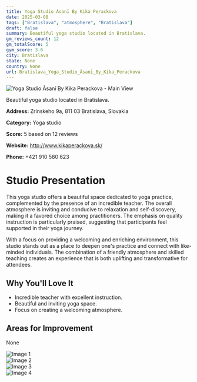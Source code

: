 ```yaml
---
title: Yoga Studio Āsanī By Kika Perackova
date: 2025-03-08
tags: ["Bratislava", "atmosphere", "Bratislava"]  
draft: false
summary: Beautiful yoga studio located in Bratislava.
gm_reviews_count: 12
gm_totalScore: 5
gym_score: 3.6
city: Bratislava
state: None
country: None
url: Bratislava_Yoga_Studio_Āsanī_By_Kika_Perackova
---
```


<div className="aspect-[16/9] relative my-8">
  <img 
    src="https://lh5.googleusercontent.com/p/AF1QipMZ3DejQkoflxbNEF19J-C1MslEbDl_8FpDDRH_=w1920-h1080-k-no"
    alt="Yoga Studio Āsanī By Kika Perackova - Main View"
    className="object-cover absolute inset-0 w-full h-full rounded-lg"
  />
</div>

Beautiful yoga studio located in Bratislava.

**Address:** Zrínskeho 9a, 811 03 Bratislava, Slovakia

**Category:** Yoga studio

**Score:** 5 based on 12 reviews

**Website:** http://www.kikaperackova.sk/

**Phone:** +421 910 580 623

# Studio Presentation

This yoga studio offers a beautiful space dedicated to yoga practice, complemented by the presence of an incredible teacher. The overall atmosphere is inviting and conducive to relaxation and self-discovery, making it a favored choice among practitioners. The emphasis on quality instruction is particularly praised, suggesting that participants feel supported in their yoga journey.

With a focus on providing a welcoming and enriching environment, this studio stands out as a place to deepen one's practice and connect with like-minded individuals. The combination of a friendly atmosphere and skilled teaching creates an experience that is both uplifting and transformative for attendees.

## Why You'll Love It

- Incredible teacher with excellent instruction.
- Beautiful and inviting yoga space.
- Focus on creating a welcoming atmosphere.

## Areas for Improvement

None

<div className="grid grid-cols-1 xl:grid-cols-2 gap-4 my-8">
<div className="aspect-[4/3] relative"><img src="https://lh5.googleusercontent.com/p/AF1QipOnUHpm_UwMZ0UVWYHyQugp4Nwl9ZNnV5aqZSWV=w1920-h1080-k-no" alt="Image 1" className="object-cover absolute inset-0 w-full h-full rounded-lg" /></div>
<div className="aspect-[4/3] relative"><img src="https://lh5.googleusercontent.com/p/AF1QipN-mj-rGS_F-afkq8BAXHJ3kf2glfa282_U400_=w1920-h1080-k-no" alt="Image 2" className="object-cover absolute inset-0 w-full h-full rounded-lg" /></div>
<div className="aspect-[4/3] relative"><img src="https://lh5.googleusercontent.com/p/AF1QipPnOemWhLHlK6NjDPsHjb8E3qBzWyIBc37T3IGq=w1920-h1080-k-no" alt="Image 3" className="object-cover absolute inset-0 w-full h-full rounded-lg" /></div>
<div className="aspect-[4/3] relative"><img src="https://lh5.googleusercontent.com/p/AF1QipOj1CQ3MWalyr1jUpl0-37iCNT68k7T7Cep_MWa=w1920-h1080-k-no" alt="Image 4" className="object-cover absolute inset-0 w-full h-full rounded-lg" /></div>
</div>